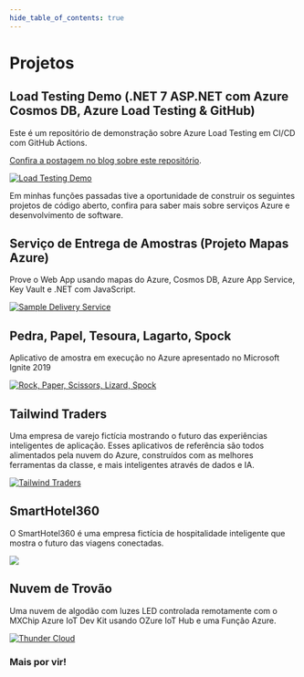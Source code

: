 ```yaml
---
hide_table_of_contents: true
---
```

# Projetos

## Load Testing Demo (.NET 7 ASP.NET com Azure Cosmos DB, Azure Load Testing & GitHub)

Este é um repositório de demonstração sobre Azure Load Testing em CI/CD com GitHub Actions.

[Confira a postagem no blog sobre este repositório](https://xpirit.com/adding-load-testing-to-your-workflows).

[![Load Testing Demo](pathname:///img/LoadTesting/LoadTestingWebApp.jpg)](https://github.com/dsanchezcr/LoadTestingDemo)

Em minhas funções passadas tive a oportunidade de construir os seguintes projetos de código aberto, confira para saber mais sobre serviços Azure e desenvolvimento de software.

## Serviço de Entrega de Amostras (Projeto Mapas Azure)

Prove o Web App usando mapas do Azure, Cosmos DB, Azure App Service, Key Vault e .NET com JavaScript.

[![Sample Delivery Service](https://raw.githubusercontent.com/dsanchezcr/SampleDeliveryService/main/Images/App.gif)](https://github.com/dsanchezcr/SampleDeliveryService)

## Pedra, Papel, Tesoura, Lagarto, Spock

Aplicativo de amostra em execução no Azure apresentado no Microsoft Ignite 2019

[![Rock, Paper, Scissors, Lizard, Spock](https://raw.githubusercontent.com/microsoft/RockPaperScissorsLizardSpock/main/Documents/Images/RPSLS.gif)](https://github.com/microsoft/RockPaperScissorsLizardSpock)

## Tailwind Traders

Uma empresa de varejo fictícia mostrando o futuro das experiências inteligentes de aplicação. Esses aplicativos de referência são todos alimentados pela nuvem do Azure, construídos com as melhores ferramentas da classe, e mais inteligentes através de dados e IA.

[![Tailwind Traders](https://raw.githubusercontent.com/microsoft/TailwindTraders/master/Documents/Images/Logo.png)](https://github.com/microsoft/TailwindTraders)

## SmartHotel360

O SmartHotel360 é uma empresa fictícia de hospitalidade inteligente que mostra o futuro das viagens conectadas.

[![](https://raw.githubusercontent.com/microsoft/SmartHotel360/master/Documents/Images/Logo.png)](https://github.com/microsoft/SmartHotel360)

## Nuvem de Trovão

Uma nuvem de algodão com luzes LED controlada remotamente com o MXChip Azure IoT Dev Kit usando OZure IoT Hub e uma Função Azure.

[![Thunder Cloud](https://raw.githubusercontent.com/dsanchezcr/Thundercloud/main/Images/Thundercloud.gif)](https://github.com/dsanchezcr/Thundercloud)

### Mais por vir!